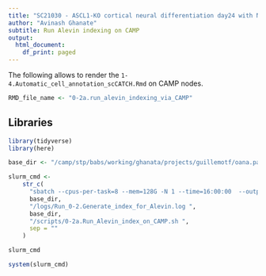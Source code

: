 ```yaml
---
title: "SC21030 - ASCL1-KO cortical neural differentiation day24 with Notch inhibition"
author: "Avinash Ghanate"
subtitle: Run Alevin indexing on CAMP
output:
  html_document:
    df_print: paged
---
```


The following allows to render the `1-4.Automatic_cell_annotation_scCATCH.Rmd` on CAMP nodes.

```r
RMD_file_name <- "0-2a.run_alevin_indexing_via_CAMP"
```

## Libraries

```r
library(tidyverse)
library(here)
```

```r
base_dir <- "/camp/stp/babs/working/ghanata/projects/guillemotf/oana.paun/ASCL1_KO_cortical_neural_differentiation_day24_with_Notch_inhibition/analysis"
```

```r
slurm_cmd <-
    str_c(
      "sbatch --cpus-per-task=8 --mem=128G -N 1 --time=16:00:00  --output=",
      base_dir,
      "/logs/Run_0-2.Generate_index_for_Alevin.log ",
      base_dir,
      "/scripts/0-2a.Run_Alevin_index_on_CAMP.sh ",
      sep = ""
    )
```

```r
slurm_cmd
```

```r
system(slurm_cmd)
```

